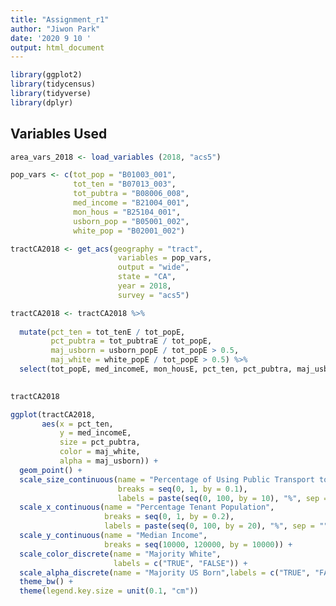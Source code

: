 ```yaml
---
title: "Assignment_r1"
author: "Jiwon Park"
date: '2020 9 10 '
output: html_document
---
```


```r
library(ggplot2)
library(tidycensus)
library(tidyverse)
library(dplyr)
```

## Variables Used

```r
area_vars_2018 <- load_variables (2018, "acs5")
```


```r
pop_vars <- c(tot_pop = "B01003_001",
              tot_ten = "B07013_003", 
              tot_pubtra = "B08006_008",
              med_income = "B21004_001",
              mon_hous = "B25104_001", 
              usborn_pop = "B05001_002",
              white_pop = "B02001_002")

tractCA2018 <- get_acs(geography = "tract",
                        variables = pop_vars,
                        output = "wide",
                        state = "CA",
                        year = 2018,
                        survey = "acs5")
```


```r
tractCA2018 <- tractCA2018 %>%
  
  mutate(pct_ten = tot_tenE / tot_popE,
         pct_pubtra = tot_pubtraE / tot_popE,
         maj_usborn = usborn_popE / tot_popE > 0.5,
         maj_white = white_popE / tot_popE > 0.5) %>% 
  select(tot_popE, med_incomeE, mon_housE, pct_ten, pct_pubtra, maj_usborn, maj_white)
            

tractCA2018
```


```r
ggplot(tractCA2018, 
       aes(x = pct_ten,
           y = med_incomeE,
           size = pct_pubtra,
           color = maj_white,
           alpha = maj_usborn)) +
  geom_point() +
  scale_size_continuous(name = "Percentage of Using Public Transport to Work",
                        breaks = seq(0, 1, by = 0.1),
                        labels = paste(seq(0, 100, by = 10), "%", sep = "")) +
  scale_x_continuous(name = "Percentage Tenant Population",
                     breaks = seq(0, 1, by = 0.2),
                     labels = paste(seq(0, 100, by = 20), "%", sep = "")) +
  scale_y_continuous(name = "Median Income",
                     breaks = seq(10000, 120000, by = 10000)) +
  scale_color_discrete(name = "Majority White",
                       labels = c("TRUE", "FALSE")) +
  scale_alpha_discrete(name = "Majority US Born",labels = c("TRUE", "FALSE")) +
  theme_bw() +
  theme(legend.key.size = unit(0.1, "cm"))
```









